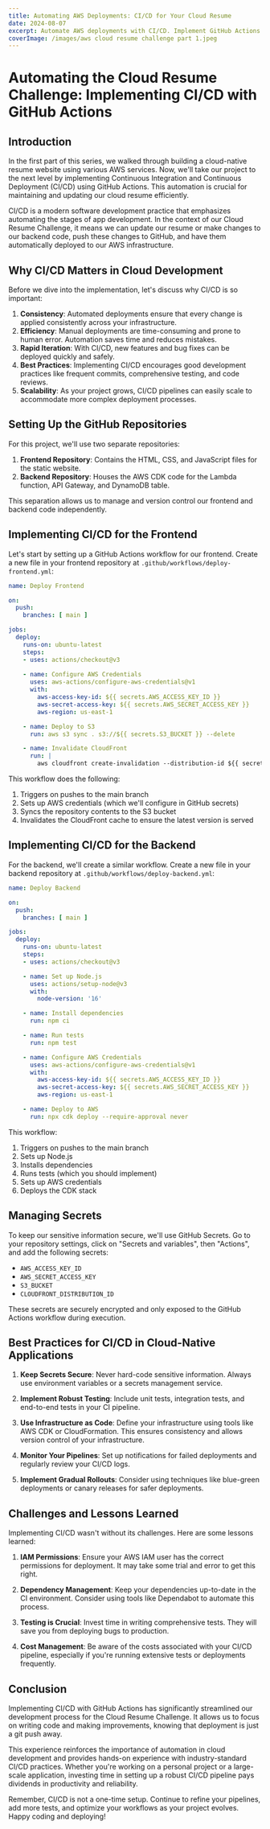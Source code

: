```yaml
---
title: Automating AWS Deployments: CI/CD for Your Cloud Resume
date: 2024-08-07
excerpt: Automate AWS deployments with CI/CD. Implement GitHub Actions for frontend and backend. Configure AWS credentials, S3 syncing, and CloudFront invalidation. Streamline your cloud resume workflow and enhance your DevOps skills.
coverImage: /images/aws cloud resume challenge part 1.jpeg
---
```


# Automating the Cloud Resume Challenge: Implementing CI/CD with GitHub Actions

## Introduction

In the first part of this series, we walked through building a cloud-native resume website using various AWS services. Now, we'll take our project to the next level by implementing Continuous Integration and Continuous Deployment (CI/CD) using GitHub Actions. This automation is crucial for maintaining and updating our cloud resume efficiently.

CI/CD is a modern software development practice that emphasizes automating the stages of app development. In the context of our Cloud Resume Challenge, it means we can update our resume or make changes to our backend code, push these changes to GitHub, and have them automatically deployed to our AWS infrastructure.

## Why CI/CD Matters in Cloud Development

Before we dive into the implementation, let's discuss why CI/CD is so important:

1. **Consistency**: Automated deployments ensure that every change is applied consistently across your infrastructure.
2. **Efficiency**: Manual deployments are time-consuming and prone to human error. Automation saves time and reduces mistakes.
3. **Rapid Iteration**: With CI/CD, new features and bug fixes can be deployed quickly and safely.
4. **Best Practices**: Implementing CI/CD encourages good development practices like frequent commits, comprehensive testing, and code reviews.
5. **Scalability**: As your project grows, CI/CD pipelines can easily scale to accommodate more complex deployment processes.

## Setting Up the GitHub Repositories

For this project, we'll use two separate repositories:

1. **Frontend Repository**: Contains the HTML, CSS, and JavaScript files for the static website.
2. **Backend Repository**: Houses the AWS CDK code for the Lambda function, API Gateway, and DynamoDB table.

This separation allows us to manage and version control our frontend and backend code independently.

## Implementing CI/CD for the Frontend

Let's start by setting up a GitHub Actions workflow for our frontend. Create a new file in your frontend repository at `.github/workflows/deploy-frontend.yml`:

```yaml
name: Deploy Frontend

on:
  push:
    branches: [ main ]

jobs:
  deploy:
    runs-on: ubuntu-latest
    steps:
    - uses: actions/checkout@v3
    
    - name: Configure AWS Credentials
      uses: aws-actions/configure-aws-credentials@v1
      with:
        aws-access-key-id: ${{ secrets.AWS_ACCESS_KEY_ID }}
        aws-secret-access-key: ${{ secrets.AWS_SECRET_ACCESS_KEY }}
        aws-region: us-east-1

    - name: Deploy to S3
      run: aws s3 sync . s3://${{ secrets.S3_BUCKET }} --delete

    - name: Invalidate CloudFront
      run: |
        aws cloudfront create-invalidation --distribution-id ${{ secrets.CLOUDFRONT_DISTRIBUTION_ID }} --paths "/*"
```

This workflow does the following:

1. Triggers on pushes to the main branch
2. Sets up AWS credentials (which we'll configure in GitHub secrets)
3. Syncs the repository contents to the S3 bucket
4. Invalidates the CloudFront cache to ensure the latest version is served

## Implementing CI/CD for the Backend

For the backend, we'll create a similar workflow. Create a new file in your backend repository at `.github/workflows/deploy-backend.yml`:

```yaml
name: Deploy Backend

on:
  push:
    branches: [ main ]

jobs:
  deploy:
    runs-on: ubuntu-latest
    steps:
    - uses: actions/checkout@v3

    - name: Set up Node.js
      uses: actions/setup-node@v3
      with:
        node-version: '16'

    - name: Install dependencies
      run: npm ci

    - name: Run tests
      run: npm test

    - name: Configure AWS Credentials
      uses: aws-actions/configure-aws-credentials@v1
      with:
        aws-access-key-id: ${{ secrets.AWS_ACCESS_KEY_ID }}
        aws-secret-access-key: ${{ secrets.AWS_SECRET_ACCESS_KEY }}
        aws-region: us-east-1

    - name: Deploy to AWS
      run: npx cdk deploy --require-approval never
```

This workflow:

1. Triggers on pushes to the main branch
2. Sets up Node.js
3. Installs dependencies
4. Runs tests (which you should implement)
5. Sets up AWS credentials
6. Deploys the CDK stack

## Managing Secrets

To keep our sensitive information secure, we'll use GitHub Secrets. Go to your repository settings, click on "Secrets and variables", then "Actions", and add the following secrets:

- `AWS_ACCESS_KEY_ID`
- `AWS_SECRET_ACCESS_KEY`
- `S3_BUCKET`
- `CLOUDFRONT_DISTRIBUTION_ID`

These secrets are securely encrypted and only exposed to the GitHub Actions workflow during execution.

## Best Practices for CI/CD in Cloud-Native Applications

1. **Keep Secrets Secure**: Never hard-code sensitive information. Always use environment variables or a secrets management service.

2. **Implement Robust Testing**: Include unit tests, integration tests, and end-to-end tests in your CI pipeline.

3. **Use Infrastructure as Code**: Define your infrastructure using tools like AWS CDK or CloudFormation. This ensures consistency and allows version control of your infrastructure.

4. **Monitor Your Pipelines**: Set up notifications for failed deployments and regularly review your CI/CD logs.

5. **Implement Gradual Rollouts**: Consider using techniques like blue-green deployments or canary releases for safer deployments.

## Challenges and Lessons Learned

Implementing CI/CD wasn't without its challenges. Here are some lessons learned:

1. **IAM Permissions**: Ensure your AWS IAM user has the correct permissions for deployment. It may take some trial and error to get this right.

2. **Dependency Management**: Keep your dependencies up-to-date in the CI environment. Consider using tools like Dependabot to automate this process.

3. **Testing is Crucial**: Invest time in writing comprehensive tests. They will save you from deploying bugs to production.

4. **Cost Management**: Be aware of the costs associated with your CI/CD pipeline, especially if you're running extensive tests or deployments frequently.

## Conclusion

Implementing CI/CD with GitHub Actions has significantly streamlined our development process for the Cloud Resume Challenge. It allows us to focus on writing code and making improvements, knowing that deployment is just a git push away.

This experience reinforces the importance of automation in cloud development and provides hands-on experience with industry-standard CI/CD practices. Whether you're working on a personal project or a large-scale application, investing time in setting up a robust CI/CD pipeline pays dividends in productivity and reliability.

Remember, CI/CD is not a one-time setup. Continue to refine your pipelines, add more tests, and optimize your workflows as your project evolves. Happy coding and deploying!